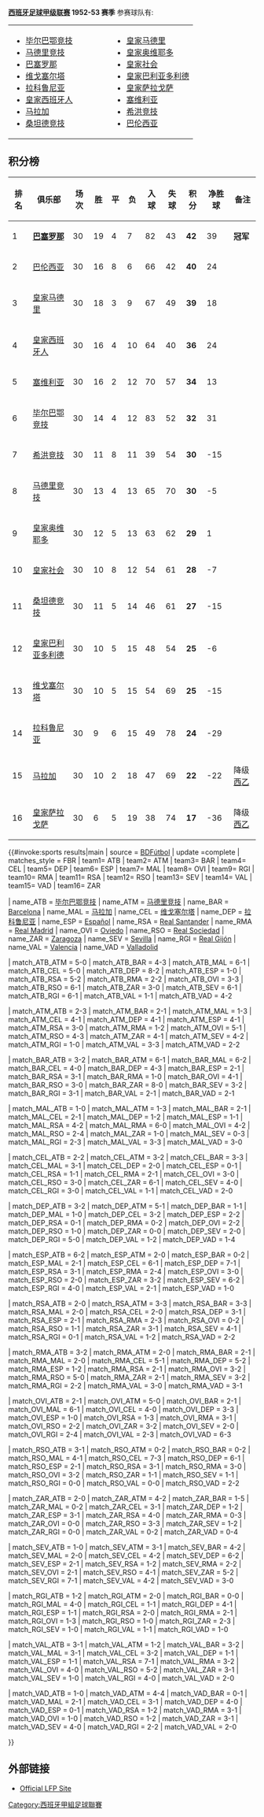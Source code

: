 {{NoteTA|G1=football|G2=西甲}}
{{Location map+ |Spain |width=400 |float=right |caption=西甲1952–53球队位置 |places=
{{Location map~ |Spain |lat=43.263472 |long=-2.948150 |label=<small>[[毕尔巴鄂竞技|毕尔巴鄂竞技]]</small> |position=top}}
{{Location map~ |Spain |lat=40.401703 |long=-3.720628 |label=<small>[[马德里竞技|马德里竞技]]</small> |position=left}}
{{Location map~ |Spain |lat=41.380889 |long=2.1228167 |label=<small>[[巴塞罗那足球俱乐部|巴塞罗那]]</small> |position=bottom}}
{{Location map~ |Spain |lat=42.211842 |long=-8.739706 |label=<small>[[塞尔塔|塞尔塔]]</small> |position=right}}
{{Location map~ |Spain |lat=43.36875  |long=-8.417286 |label=<small>[[拉科鲁尼亚|拉科鲁尼亚]]</small> }}
{{Location map~ |Spain |lat=41.347861 |long=2.0756667 |label=<small>[[皇家西班牙人|皇家西班牙人]]</small> |position=left}}
{{Location map~ |Spain |lat=36.733889 |long=-4.426389 |label=<small>[[马拉加足球俱乐部|马拉加]]</small> |position=right}}
{{Location map~ |Spain |lat=43.356256 |long=-5.937419 |label=<small>[[皇家奥维耶多|奥维耶多   ]]</small> |position=bottom}}
{{Location map~ |Spain |lat=43.476389 |long=-3.793333 |label=<small>[[桑坦德竞技|桑坦德竞技]]    </small> |position=bottom}}
{{Location map~ |Spain |lat=40.453053 |long=-3.688356 |label=<small>[[皇家马德里足球俱乐部|皇家马德里]]</small> |position= right}}
{{Location map~ |Spain |lat=43.301364 |long=-1.973536 |label=<small>[[皇家社会|皇家社会]]</small> |position=right}}
{{Location map~ |Spain |lat=37.384039 |long=-5.970583 |label=<small>[[塞维利亚足球俱乐部|塞维利亚]]</small>  |position=bottom}}
{{Location map~ |Spain |lat=43.536111 |long=-5.637222 |label=<small>[[希洪竞技|希洪竞技]]</small> |position=top}}
{{Location map~ |Spain |lat=39.474616 |long=-0.358219 |label=<small>[[巴伦西亚足球俱乐部|巴伦西亚]]</small> |position=right }}
{{Location map~ |Spain |lat=41.644583 |long=-4.761256 |label=<small>[[皇家巴利亚多利德|皇家巴利亚多利德]]</small> |position=top}}
{{Location map~ |Spain |lat=41.636592 |long=-0.901822 |label=<small>[[皇家萨拉戈萨|萨拉戈萨]]</small> |position=bottom }}
}} 

'''[[西班牙足球甲级联赛|西班牙足球甲级联赛]] 1952-53 赛季''' 参赛球队有:

{|border="0" cellpadding="2"
|- valign="top"
|
* [[毕尔巴鄂竞技|毕尔巴鄂竞技]]
* [[马德里竞技|马德里竞技]]
* [[巴塞罗那足球俱乐部|巴塞罗那]]
* [[塞尔塔|维戈塞尔塔]]
* [[拉科鲁尼亚|拉科鲁尼亚]]
* [[皇家西班牙人|皇家西班牙人]]
* [[马拉加足球俱乐部|马拉加]]
* [[桑坦德竞技|桑坦德竞技]]
|width="50"| 
|valign="top"|
* [[皇家马德里|皇家马德里]]
* [[皇家奥维耶多|皇家奥维耶多]]
* [[皇家社会|皇家社会]]
* [[皇家巴利亚多利德|皇家巴利亚多利德]]
* [[皇家萨拉戈萨|皇家萨拉戈萨]]
* [[塞维利亚足球俱乐部|塞维利亚]]
* [[希洪竞技|希洪竞技]]
* [[巴伦西亚足球俱乐部|巴伦西亚]]
|}

== 积分榜 ==
{| bgcolor="#f7f8ff" cellpadding="3" cellspacing="0" border="1" style="font-size: 85%; border: gray solid 1px; border-collapse: collapse;"
|- bgcolor="#CCCCCC"
! 排名!! 俱乐部!! 场次!! 胜 !! 平 !! 负 !! 入球 !! 失球 !! 积分 !! 净胜球 !! 备注
|-align="center"
|1||align="left"|'''[[巴塞罗那足球俱乐部|巴塞罗那]]'''||30||19||4||7||82||43||'''42'''||39||'''冠军'''
|-align="center" bgcolor="#EFEFEF"
|2||align="left"|[[巴伦西亚足球俱乐部|巴伦西亚]]||30||16||8||6||66||42||'''40'''||24||
|-align="center"
|3||align="left"|[[皇家马德里|皇家马德里]]||30||18||3||9||67||49||'''39'''||18||
|-align="center" bgcolor="#EFEFEF"
|4||align="left"|[[皇家西班牙人|皇家西班牙人]]||30||16||4||10||64||40||'''36'''||24||
|-align="center"
|5||align="left"|[[塞维利亚足球俱乐部|塞维利亚]]||30||16||2||12||70||57||'''34'''||13||
|-align="center" bgcolor="#EFEFEF"
|6||align="left"|[[毕尔巴鄂竞技|毕尔巴鄂竞技]]||30||14||4||12||83||52||'''32'''||31||
|-align="center"
|7||align="left"|[[希洪竞技|希洪竞技]]||30||11||8||11||39||54||'''30'''||-15||
|-align="center" bgcolor="#EFEFEF"
|8||align="left"|[[马德里竞技|马德里竞技]]||30||13||4||13||65||70||'''30'''||-5||
|-align="center"
|9||align="left"|[[皇家奥维耶多|皇家奥维耶多]]||30||12||5||13||63||62||'''29'''||1||
|-align="center" bgcolor="#EFEFEF"
|10||align="left"|[[皇家社会|皇家社会]]||30||10||8||12||54||61||'''28'''||-7||
|-align="center"
|11||align="left"|[[桑坦德竞技|桑坦德竞技]]||30||11||5||14||46||61||'''27'''||-15||
|-align="center" bgcolor="#EFEFEF"
|12||align="left"|[[皇家巴利亚多利德|皇家巴利亚多利德]]||30||10||5||15||48||54||'''25'''||-6||
|-align="center"
|13||align="left"|[[塞尔塔|维戈塞尔塔]]||30||10||5||15||54||69||'''25'''||-15||
|-align="center" bgcolor="#EFEFEF"
|14||align="left"|[[拉科鲁尼亚|拉科鲁尼亚]]||30||9||6||15||49||78||'''24'''||-29||
|-align="center"
|15||align="left"|[[马拉加足球俱乐部|马拉加]]||30||10||2||18||47||69||'''22'''||-22|| 降级[[西班牙足球乙级联赛|西乙]]
|-align="center" bgcolor="#EFEFEF"
|16||align="left"|[[皇家萨拉戈萨|皇家萨拉戈萨]]||30||6||5||19||38||74||'''17'''||-36|| 降级[[西班牙足球乙级联赛|西乙]]
|}

{{#invoke:sports results|main
| source = [http://www.bdfutbol.com/en/t/t1952-53.html BDFútbol]
| update =complete
| matches_style = FBR
| team1= ATB | team2= ATM | team3= BAR | team4= CEL | team5= DEP | team6= ESP | team7= MAL | team8= OVI | team9= RGI | team10= RMA | team11= RSA | team12= RSO | team13= SEV | team14= VAL | team15= VAD | team16= ZAR 

| name_ATB = [[毕尔巴鄂竞技|毕尔巴鄂竞技]]
| name_ATM = [[马德里竞技|马德里竞技]]
| name_BAR = [[巴塞罗那|Barcelona]]
| name_MAL = [[马拉加足球俱乐部|马拉加]]
| name_CEL = [[塞尔塔|维戈塞尔塔]]
| name_DEP = [[拉科鲁尼亚|拉科鲁尼亚]]
| name_ESP = [[皇家西班牙人|Español]]
| name_RSA = [[桑坦德竞技|Real Santander]]
| name_RMA = [[皇家马德里|Real Madrid]]
| name_OVI = [[皇家奥维耶多|Oviedo]]
| name_RSO = [[皇家社会|Real Sociedad]]
| name_ZAR = [[皇家萨拉戈萨|Zaragoza]]
| name_SEV = [[塞维利亚|Sevilla]]
| name_RGI = [[希洪竞技|Real Gijón]]
| name_VAL = [[巴伦西亚|Valencia]]
| name_VAD = [[皇家巴利亚多利德|Valladolid]]

| match_ATB_ATM = 5-0
| match_ATB_BAR = 4-3
| match_ATB_MAL = 6-1
| match_ATB_CEL = 5-0
| match_ATB_DEP = 8-2
| match_ATB_ESP = 1-0
| match_ATB_RSA = 5-2
| match_ATB_RMA = 2-2
| match_ATB_OVI = 3-3
| match_ATB_RSO = 6-1
| match_ATB_ZAR = 3-0
| match_ATB_SEV = 6-1
| match_ATB_RGI = 6-1
| match_ATB_VAL = 1-1
| match_ATB_VAD = 4-2

| match_ATM_ATB = 2-3
| match_ATM_BAR = 2-1
| match_ATM_MAL = 1-3
| match_ATM_CEL = 4-1
| match_ATM_DEP = 4-1
| match_ATM_ESP = 4-1
| match_ATM_RSA = 3-0
| match_ATM_RMA = 1-2
| match_ATM_OVI = 5-1
| match_ATM_RSO = 4-3
| match_ATM_ZAR = 4-1
| match_ATM_SEV = 4-2
| match_ATM_RGI = 1-0
| match_ATM_VAL = 3-3
| match_ATM_VAD = 2-2

| match_BAR_ATB = 3-2
| match_BAR_ATM = 6-1
| match_BAR_MAL = 6-2
| match_BAR_CEL = 4-0
| match_BAR_DEP = 4-3
| match_BAR_ESP = 2-1
| match_BAR_RSA = 3-1
| match_BAR_RMA = 1-0
| match_BAR_OVI = 4-1
| match_BAR_RSO = 3-0
| match_BAR_ZAR = 8-0
| match_BAR_SEV = 3-2
| match_BAR_RGI = 3-1
| match_BAR_VAL = 2-1
| match_BAR_VAD = 2-1

| match_MAL_ATB = 1-0
| match_MAL_ATM = 1-3
| match_MAL_BAR = 2-1
| match_MAL_CEL = 2-1
| match_MAL_DEP = 1-2
| match_MAL_ESP = 1-1
| match_MAL_RSA = 4-2
| match_MAL_RMA = 6-0
| match_MAL_OVI = 4-2
| match_MAL_RSO = 2-4
| match_MAL_ZAR = 1-0
| match_MAL_SEV = 0-3
| match_MAL_RGI = 2-3
| match_MAL_VAL = 3-3
| match_MAL_VAD = 3-0

| match_CEL_ATB = 2-2
| match_CEL_ATM = 3-2
| match_CEL_BAR = 3-3
| match_CEL_MAL = 3-1
| match_CEL_DEP = 2-0
| match_CEL_ESP = 0-1
| match_CEL_RSA = 1-1
| match_CEL_RMA = 2-1
| match_CEL_OVI = 3-0
| match_CEL_RSO = 3-0
| match_CEL_ZAR = 6-1
| match_CEL_SEV = 4-0
| match_CEL_RGI = 3-0
| match_CEL_VAL = 1-1
| match_CEL_VAD = 2-0

| match_DEP_ATB = 3-2
| match_DEP_ATM = 5-1
| match_DEP_BAR = 1-1
| match_DEP_MAL = 1-0
| match_DEP_CEL = 3-2
| match_DEP_ESP = 2-2
| match_DEP_RSA = 0-1
| match_DEP_RMA = 0-2
| match_DEP_OVI = 2-2
| match_DEP_RSO = 1-0
| match_DEP_ZAR = 0-0
| match_DEP_SEV = 2-0
| match_DEP_RGI = 5-0
| match_DEP_VAL = 1-2
| match_DEP_VAD = 1-4

| match_ESP_ATB = 6-2
| match_ESP_ATM = 2-0
| match_ESP_BAR = 0-2
| match_ESP_MAL = 2-1
| match_ESP_CEL = 6-1
| match_ESP_DEP = 7-1
| match_ESP_RSA = 3-1
| match_ESP_RMA = 2-4
| match_ESP_OVI = 3-0
| match_ESP_RSO = 2-0
| match_ESP_ZAR = 3-2
| match_ESP_SEV = 6-2
| match_ESP_RGI = 4-0
| match_ESP_VAL = 2-1
| match_ESP_VAD = 1-0

| match_RSA_ATB = 2-0
| match_RSA_ATM = 3-3
| match_RSA_BAR = 3-3
| match_RSA_MAL = 2-0
| match_RSA_CEL = 2-0
| match_RSA_DEP = 3-1
| match_RSA_ESP = 2-1
| match_RSA_RMA = 2-3
| match_RSA_OVI = 0-2
| match_RSA_RSO = 1-1
| match_RSA_ZAR = 3-1
| match_RSA_SEV = 4-1
| match_RSA_RGI = 0-1
| match_RSA_VAL = 1-2
| match_RSA_VAD = 2-2

| match_RMA_ATB = 3-2
| match_RMA_ATM = 2-0
| match_RMA_BAR = 2-1
| match_RMA_MAL = 2-0
| match_RMA_CEL = 5-1
| match_RMA_DEP = 5-2
| match_RMA_ESP = 1-2
| match_RMA_RSA = 2-1
| match_RMA_OVI = 3-2
| match_RMA_RSO = 5-0
| match_RMA_ZAR = 2-1
| match_RMA_SEV = 3-2
| match_RMA_RGI = 2-2
| match_RMA_VAL = 3-0
| match_RMA_VAD = 3-1

| match_OVI_ATB = 2-1
| match_OVI_ATM = 5-0
| match_OVI_BAR = 2-1
| match_OVI_MAL = 6-1
| match_OVI_CEL = 4-0
| match_OVI_DEP = 3-3
| match_OVI_ESP = 1-0
| match_OVI_RSA = 1-3
| match_OVI_RMA = 3-1
| match_OVI_RSO = 2-2
| match_OVI_ZAR = 3-2
| match_OVI_SEV = 2-0
| match_OVI_RGI = 2-4
| match_OVI_VAL = 2-3
| match_OVI_VAD = 6-3

| match_RSO_ATB = 3-1
| match_RSO_ATM = 0-2
| match_RSO_BAR = 0-2
| match_RSO_MAL = 4-1
| match_RSO_CEL = 7-3
| match_RSO_DEP = 6-1
| match_RSO_ESP = 2-1
| match_RSO_RSA = 3-1
| match_RSO_RMA = 3-0
| match_RSO_OVI = 3-2
| match_RSO_ZAR = 1-1
| match_RSO_SEV = 1-1
| match_RSO_RGI = 0-0
| match_RSO_VAL = 0-0
| match_RSO_VAD = 2-2

| match_ZAR_ATB = 2-0
| match_ZAR_ATM = 4-2
| match_ZAR_BAR = 1-5
| match_ZAR_MAL = 0-2
| match_ZAR_CEL = 3-1
| match_ZAR_DEP = 1-2
| match_ZAR_ESP = 3-1
| match_ZAR_RSA = 4-0
| match_ZAR_RMA = 0-3
| match_ZAR_OVI = 0-0
| match_ZAR_RSO = 3-3
| match_ZAR_SEV = 1-2
| match_ZAR_RGI = 0-0
| match_ZAR_VAL = 0-2
| match_ZAR_VAD = 0-4

| match_SEV_ATB = 1-0
| match_SEV_ATM = 3-1
| match_SEV_BAR = 4-2
| match_SEV_MAL = 2-0
| match_SEV_CEL = 4-2
| match_SEV_DEP = 6-2
| match_SEV_ESP = 2-1
| match_SEV_RSA = 1-2
| match_SEV_RMA = 2-2
| match_SEV_OVI = 2-1
| match_SEV_RSO = 4-1
| match_SEV_ZAR = 5-2
| match_SEV_RGI = 7-1
| match_SEV_VAL = 4-2
| match_SEV_VAD = 3-0

| match_RGI_ATB = 1-2
| match_RGI_ATM = 2-0
| match_RGI_BAR = 0-0
| match_RGI_MAL = 4-0
| match_RGI_CEL = 1-1
| match_RGI_DEP = 4-1
| match_RGI_ESP = 1-1
| match_RGI_RSA = 2-0
| match_RGI_RMA = 2-1
| match_RGI_OVI = 1-3
| match_RGI_RSO = 1-0
| match_RGI_ZAR = 2-3
| match_RGI_SEV = 1-0
| match_RGI_VAL = 1-1
| match_RGI_VAD = 1-0

| match_VAL_ATB = 3-1
| match_VAL_ATM = 1-2
| match_VAL_BAR = 3-2
| match_VAL_MAL = 3-1
| match_VAL_CEL = 3-2
| match_VAL_DEP = 1-1
| match_VAL_ESP = 1-1
| match_VAL_RSA = 7-1
| match_VAL_RMA = 3-2
| match_VAL_OVI = 4-0
| match_VAL_RSO = 5-2
| match_VAL_ZAR = 3-1
| match_VAL_SEV = 1-0
| match_VAL_RGI = 4-0
| match_VAL_VAD = 2-0

| match_VAD_ATB = 1-0
| match_VAD_ATM = 4-4
| match_VAD_BAR = 0-1
| match_VAD_MAL = 2-1
| match_VAD_CEL = 3-1
| match_VAD_DEP = 4-0
| match_VAD_ESP = 0-1
| match_VAD_RSA = 1-2
| match_VAD_RMA = 3-1
| match_VAD_OVI = 1-0
| match_VAD_RSO = 1-2
| match_VAD_ZAR = 3-1
| match_VAD_SEV = 4-0
| match_VAD_RGI = 2-2
| match_VAD_VAL = 2-0

}}

==外部链接==
*{{es icon}} [http://www.lfp.es/ Official LFP Site]{{Wayback|url=http://www.lfp.es/ |date=20080113205641 }}

{{西班牙足球甲級聯賽賽季}}

[[Category:西班牙甲組足球聯賽|Category:西班牙甲組足球聯賽]]